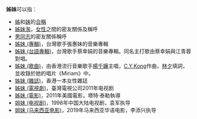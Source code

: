 '''姊妹'''可以指：

* [[姊|姊]]和[[妹|妹]]的[[姊妹|合稱]]
* [[姊妹淘|姊妹淘]]，[[女性|女性]]之間的密友關係及稱呼
* [[男同志|男同志]]的密友關係稱呼
* [[姊妹_(專輯)|姊妹 (專輯)]]，台灣歌手張惠妹的音樂專輯
* [[姊妹_(台語專輯)|姊妹 (台語專輯)]]，台灣歌手蔡幸娟的音樂專輯。同名主打歌由蔡幸娟與江青蓉對唱。
* [[姊妹_(歌曲)|姊妹 (歌曲)]]，由香港流行音樂歌手[[楊千嬅|楊千嬅]]主唱，[[C.Y.Kong|C.Y.Kong]]作曲，[[林夕|林夕]]填詞，並收錄於她的唱片《Miriam》中。
* [[姊妹_(雜誌)|姊妹 (雜誌)]]，香港一本女性雜誌
* [[姊妹_(電視劇)|姊妹 (電視劇)]]，臺灣電視公司2011年电视剧
* [[姊妹_(電影)|姊妹 (電影)]]，2011年美國電影，塔特·泰勒執導
* [[姐妹_(电视剧)|姐妹 (电视剧)]]，1998年中国大陆电视剧，袁军执导
* [[姐妹_(马来西亚电影)|姐妹 (马来西亚电影)]]，2019年马来西亚华语电影，李添兴执导

{{Disambiguation|cat=二字消歧义}}